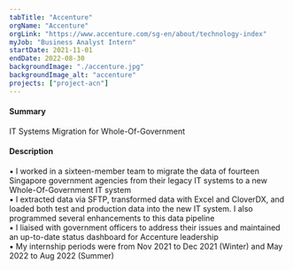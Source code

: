 ```yaml
---
tabTitle: "Accenture"
orgName: "Accenture"
orgLink: "https://www.accenture.com/sg-en/about/technology-index"
myJob: "Business Analyst Intern"
startDate: 2021-11-01
endDate: 2022-08-30
backgroundImage: "./accenture.jpg"
backgroundImage_alt: "accenture"
projects: ["project-acn"]
---
```


<h4>Summary</h4>
IT Systems Migration for Whole-Of-Government

<h4>Description</h4>
▪ I worked in a sixteen-member team to migrate the data of fourteen Singapore government agencies from their legacy IT systems to a new Whole-Of-Government IT system <br/>
▪ I extracted data via SFTP, transformed data with Excel and CloverDX, and loaded both test and production data into the new IT system. I also programmed several enhancements to this data pipeline <br/>
▪ I liaised with government officers to address their issues and maintained an up-to-date status dashboard for Accenture leadership<br/>
▪ My internship periods were from Nov 2021 to Dec 2021 (Winter) and May 2022 to Aug 2022 (Summer) <br/>